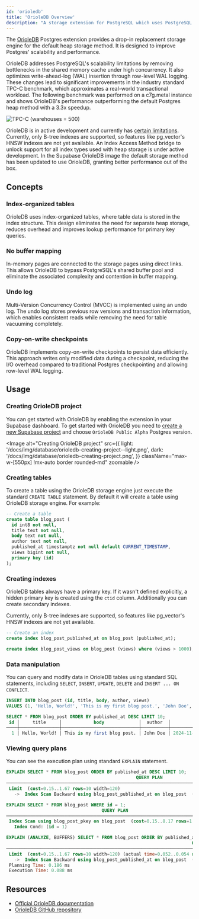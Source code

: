 ```yaml
---
id: 'orioledb'
title: 'OrioleDB Overview'
description: "A storage extension for PostgreSQL which uses PostgreSQL's pluggable storage system"
---
```


The [OrioleDB](https://www.orioledb.com/) Postgres extension provides a drop-in replacement storage engine for the default heap storage method. It is designed to improve Postgres' scalability and performance.

OrioleDB addresses PostgreSQL's scalability limitations by removing bottlenecks in the shared memory cache under high concurrency. It also optimizes write-ahead-log (WAL) insertion through row-level WAL logging. These changes lead to significant improvements in the industry standard TPC-C benchmark, which approximates a real-world transactional workload. The following benchmark was performed on a c7g.metal instance and shows OrioleDB's performance outperforming the default Postgres heap method with a 3.3x speedup.

<Image
  alt="TPC-C (warehouses = 500)"
  src="/docs/img/database/orioledb-tpc-c-500-warehouse.png"
  className="max-w-[550px] !mx-auto border rounded-md"
  zoomable
/>

<Admonition type="note">

OrioleDB is in active development and currently has [certain limitations](https://www.orioledb.com/docs/usage/getting-started#current-limitations). Currently, only B-tree indexes are supported, so features like pg_vector's HNSW indexes are not yet available. An Index Access Method bridge to unlock support for all index types used with heap storage is under active development. In the Supabase OrioleDB image the default storage method has been updated to use OrioleDB, granting better performance out of the box.

</Admonition>

## Concepts

### Index-organized tables

OrioleDB uses index-organized tables, where table data is stored in the index structure. This design eliminates the need for separate heap storage, reduces overhead and improves lookup performance for primary key queries.

### No buffer mapping

In-memory pages are connected to the storage pages using direct links. This allows OrioleDB to bypass PostgreSQL's shared buffer pool and eliminate the associated complexity and contention in buffer mapping.

### Undo log

Multi-Version Concurrency Control (MVCC) is implemented using an undo log. The undo log stores previous row versions and transaction information, which enables consistent reads while removing the need for table vacuuming completely.

### Copy-on-write checkpoints

OrioleDB implements copy-on-write checkpoints to persist data efficiently. This approach writes only modified data during a checkpoint, reducing the I/O overhead compared to traditional Postgres checkpointing and allowing row-level WAL logging.

## Usage

### Creating OrioleDB project

You can get started with OrioleDB by enabling the extension in your Supabase dashboard.
To get started with OrioleDB you need to [create a new Supabase project](https://supabase.com/dashboard/new/_) and choose `OrioleDB Public Alpha` Postgres version.

<Image
  alt="Creating OrioleDB project"
  src={{
    light: '/docs/img/database/orioledb-creating-project--light.png',
    dark: '/docs/img/database/orioledb-creating-project.png',
  }}
  className="max-w-[550px] !mx-auto border rounded-md"
  zoomable
/>

### Creating tables

To create a table using the OrioleDB storage engine just execute the standard `CREATE TABLE` statement. By default it will create a table using OrioleDB storage engine. For example:

```sql
-- Create a table
create table blog_post (
  id int8 not null,
  title text not null,
  body text not null,
  author text not null,
  published_at timestamptz not null default CURRENT_TIMESTAMP,
  views bigint not null,
  primary key (id)
);
```

### Creating indexes

OrioleDB tables always have a primary key. If it wasn't defined explicitly, a hidden primary key is created using the `ctid` column.
Additionally you can create secondary indexes.

<Admonition type="note">

Currently, only B-tree indexes are supported, so features like pg_vector's HNSW indexes are not yet available.

</Admonition>

```sql
-- Create an index
create index blog_post_published_at on blog_post (published_at);

create index blog_post_views on blog_post (views) where (views > 1000);
```

### Data manipulation

You can query and modify data in OrioleDB tables using standard SQL statements, including `SELECT`, `INSERT`, `UPDATE`, `DELETE` and `INSERT ... ON CONFLICT`.

```sql
INSERT INTO blog_post (id, title, body, author, views)
VALUES (1, 'Hello, World!', 'This is my first blog post.', 'John Doe', 1000);

SELECT * FROM blog_post ORDER BY published_at DESC LIMIT 10;
 id │     title     │            body             │  author  │         published_at          │ views
────┼───────────────┼─────────────────────────────┼──────────┼───────────────────────────────┼───────
  1 │ Hello, World! │ This is my first blog post. │ John Doe │ 2024-11-15 12:04:18.756824+01 │  1000
```

### Viewing query plans

You can see the execution plan using standard `EXPLAIN` statement.

```sql
EXPLAIN SELECT * FROM blog_post ORDER BY published_at DESC LIMIT 10;
                                                 QUERY PLAN
────────────────────────────────────────────────────────────────────────────────────────────────────────────
 Limit  (cost=0.15..1.67 rows=10 width=120)
   ->  Index Scan Backward using blog_post_published_at on blog_post  (cost=0.15..48.95 rows=320 width=120)

EXPLAIN SELECT * FROM blog_post WHERE id = 1;
                                    QUERY PLAN
──────────────────────────────────────────────────────────────────────────────────
 Index Scan using blog_post_pkey on blog_post  (cost=0.15..8.17 rows=1 width=120)
   Index Cond: (id = 1)

EXPLAIN (ANALYZE, BUFFERS) SELECT * FROM blog_post ORDER BY published_at DESC LIMIT 10;
                                                                      QUERY PLAN
──────────────────────────────────────────────────────────────────────────────────────────────────────────────────────────────────────────────────────
 Limit  (cost=0.15..1.67 rows=10 width=120) (actual time=0.052..0.054 rows=1 loops=1)
   ->  Index Scan Backward using blog_post_published_at on blog_post  (cost=0.15..48.95 rows=320 width=120) (actual time=0.050..0.052 rows=1 loops=1)
 Planning Time: 0.186 ms
 Execution Time: 0.088 ms
```

## Resources

- [Official OrioleDB documentation](https://www.orioledb.com/docs)
- [OrioleDB GitHub repository](https://github.com/orioledb/orioledb)
